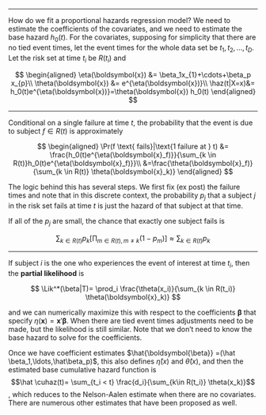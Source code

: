 
---

::: notes
How do we fit a proportional hazards regression model? We need to
estimate the coefficients of the covariates, and we need to estimate the
base hazard $h_0(t)$. For the covariates, supposing for simplicity that
there are no tied event times, let the event times for the whole data
set be $t_1, t_2,\ldots,t_D$. Let the risk set at time $t_i$ be $R(t_i)$
and
:::

$$
\begin{aligned}
\eta(\boldsymbol{x}) &= \beta_1x_{1}+\cdots+\beta_p x_{p}\\
\theta(\boldsymbol{x}) &= e^{\eta(\boldsymbol{x})}\\
\haz(t|X=x)&= h_0(t)e^{\eta(\boldsymbol{x})}=\theta(\boldsymbol{x}) h_0(t)
\end{aligned}
$$

---

::: notes
Conditional on a single failure at time $t$, the probability that the
event is due to subject $f\in R(t)$ is approximately
:::

$$
\begin{aligned}
\Pr(f \text{ fails}|\text{1 failure at } t)
&= \frac{h_0(t)e^{\eta(\boldsymbol{x}_f)}}{\sum_{k \in R(t)}h_0(t)e^{\eta(\boldsymbol{x}_f)}}\\
&=\frac{\theta(\boldsymbol{x}_f)}{\sum_{k \in R(t)} \theta(\boldsymbol{x}_k)}
\end{aligned}
$$

::: notes
The logic behind this has several steps.
We first fix (ex post) the failure times
and note that in this discrete context,
the probability $p_j$ that a subject $j$ in the risk set fails at time $t$
is just the hazard of that subject at that time.
:::

If all of the $p_j$ are small,
the chance that exactly one subject fails
is


$$
\sum_{k\in R(t)}p_k\left[\prod_{m\in R(t), m\ne k} (1-p_m)\right]\approx\sum_{k\in R(t)}p_k
$$

---

::: notes
If subject $i$ is the one who experiences the event of interest at time
$t_i$,
then the **partial likelihood** is
:::

$$
\Lik^*(\beta|T)=
\prod_i \frac{\theta(x_i)}{\sum_{k \in R(t_i)} \theta(\boldsymbol{x}_k)}
$$

::: notes
and we can numerically maximize this with respect to the coefficients
$\boldsymbol{\beta}$ that specify
$\eta(\boldsymbol{x}) = \boldsymbol{x}'\boldsymbol{\beta}$.
When there are tied event times adjustments need to be made,
but the likelihood is still similar.
Note that we don't need to know the base hazard to solve
for the coefficients.

Once we have coefficient estimates
$\hat{\boldsymbol{\beta}} =(\hat \beta_1,\ldots,\hat\beta_p)$,
this also defines $\hat\eta(x)$ and $\hat\theta(x)$,
and then the estimated base cumulative hazard function is $$\hat \cuhaz(t)=
\sum_{t_i < t} \frac{d_i}{\sum_{k\in R(t_i)} \theta(x_k)}$$,
which reduces to the Nelson-Aalen estimate when there are no covariates.
There are numerous other estimates that have been proposed as well.
:::
